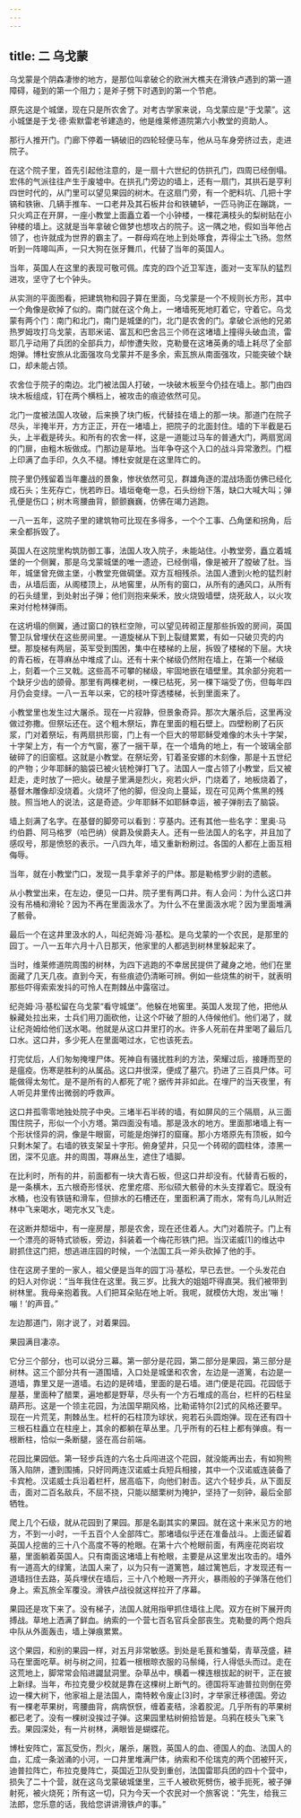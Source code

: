 ```yaml
---
---
---
```

title: 二 乌戈蒙
---




乌戈蒙是个阴森凄惨的地方，是那位叫拿破仑的欧洲大樵夫在滑铁卢遇到的第一道障碍，碰到的第一个阻力；是斧子劈下时遇到的第一个节疤。

原先这是个城堡，现在只是所农舍了。对考古学家来说，乌戈蒙应是“于戈蒙”。这小城堡是于戈·德·索默雷老爷建造的，他是维莱修道院第六小教堂的资助人。

那行人推开门。门廊下停着一辆破旧的四轮轻便马车，他从马车身旁挤过去，走进院子。

在这个院子里，首先引起他注意的，是一扇十六世纪的仿拱孔门，四周已经倒塌。宏伟的气派往往产生于废墟中。在拱孔门旁边的墙上，还有一扇门，其拱石是亨利四世时代的，从门里可以望见果园的树木。在这扇门旁，有一个肥料坑、几把十字镐和铁锹、几辆手推车、一口老井及其石板井台和铁辘轳，一匹马驹正在蹦跳，一只火鸡正在开屏，一座小教堂上面矗立着一个小钟楼，一棵花满枝头的梨树贴在小钟楼的墙上。这就是当年拿破仑做梦也想攻占的院子。这一隅之地，假如当年他占领了，也许就成为世界的霸主了。一群母鸡在地上到处啄食，弄得尘土飞扬。忽然听到一阵嗥叫声，一只大狗在张牙舞爪，代替了当年的英国人。

当年，英国人在这里的表现可敬可佩。库克的四个近卫军连，面对一支军队的猛烈进攻，坚守了七个钟头。

从实测的平面图看，把建筑物和园子算在里面，乌戈蒙是一个不规则长方形，其中一个角像是砍掉了似的。南门就在这个角上，一堵墙死死地盯着它，守着它。乌戈蒙有两个门：南门和北门，南门是城堡的门，北门是农舍的门。拿破仑派他的兄弟热罗姆攻打乌戈蒙，吉耶米诺、富瓦和巴舍吕三个师在这堵墙上撞得头破血流，雷耶几乎动用了兵团的全部兵力，却惨遭失败，克勒曼在这堵英勇的墙上耗尽了全部炮弹。博杜安旅从北面强攻乌戈蒙并不是多余，索瓦旅从南面强攻，只能突破个缺口，却未能占领。

农舍位于院子的南边。北门被法国人打破，一块破木板至今仍挂在墙上。那门由四块木板组成，钉在两个横档上，被攻击的痕迹依然可见。

北门一度被法国人攻破，后来换了块门板，代替挂在墙上的那一块。那道门在院子尽头，半掩半开，方方正正，开在一堵墙上，把院子的北面封住。墙的下半截是石头，上半截是砖头。和所有的农舍一样，这是一道能过马车的普通大门，两扇宽阔的门扉，由粗木板做成。门那边是草地。当年争夺这个入口的战斗异常激烈。门框上印满了血手印，久久不褪。博杜安就是在这里阵亡的。

院子里仍残留着当年鏖战的景象，惨状依然可见，群雄角逐的混战场面仿佛已经化成石头；生死存亡，恍若昨日。墙垣奄奄一息，石头纷纷下落，缺口大喊大叫；弹孔便是伤口；树木弯腰曲背，颤颤巍巍，仿佛在竭力逃跑。

一八一五年，这院子里的建筑物可比现在多得多，一个个工事、凸角堡和拐角，后来全都拆毁了。

英国人在这院里构筑防御工事，法国人攻入院子，未能站住。小教堂旁，矗立着城堡的一个侧翼，那是乌戈蒙城堡的唯一遗迹，已经倒塌，像是被开了膛破了肚。当年，城堡曾充做主堡，小教堂充做碉堡。双方互相残杀。法国人遭到火枪的猛烈射击，从墙后面，从阁楼顶上，从地窖里，从所有的窗口，从所有的通风口，从所有的石头缝里，到处射出子弹；他们则抱来柴禾，放火烧毁墙壁，烧死敌人，以火攻来对付枪林弹雨。

在这坍塌的侧翼，通过窗口的铁栏空隙，可以望见砖砌正屋那些拆毁的房间，英国警卫队曾埋伏在这些房间里。一道旋梯从下到上裂缝累累，有如一只破贝壳的内壁。那旋梯有两层，英军受到围困，集中在楼梯的上层，拆毁了楼梯的下层。大块的青石板，在荨麻丛中堆成了山。还有十来个梯级仍然附在墙上，在第一个梯级上，刻着一个三叉戟。这些高不可攀的梯级，牢固地嵌在墙壁里。其余部分宛若一个缺牙少齿的颌骨。那里有两棵老树，一棵已枯死，另一棵下端受了伤，但每年四月仍会变绿。一八一五年以来，它的枝叶穿透楼梯，长到里面来了。

小教堂里也发生过大屠杀。现在一片寂静，但景象奇异。那次大屠杀后，这里再没做过弥撒。但祭坛还在。这个粗木祭坛，靠在里面的粗石壁上。四壁粉刷了石灰浆，门对着祭坛，有两扇拱形窗，门上有一个巨大的带耶稣受难像的木头十字架，十字架上方，有一个方气窗，塞了一捆干草，在一个墙角的地上，有一个玻璃全部破碎了的旧窗框。这就是小教堂。在祭坛旁，钉着圣安娜的木刻像，那是十五世纪的产物；少年耶稣的脑袋已被火铳枪弹打飞了。法国人一度占领了小教堂，后又被赶走，走时放了一把火。破屋子里满是烈火，宛若火炉，门烧着了，地板烧着了，基督木雕像却没烧着。火烧坏了他的脚，但没向上蔓延，现在可见两个焦黑的残肢。照当地人的说法，这是奇迹。少年耶稣不如耶稣幸运，被子弹削去了脑袋。

墙上刻满了名字。在基督的脚旁可以看到：亨基内。还有其他一些名字：里奥·马约伯爵、阿马格罗（哈巴纳）侯爵及侯爵夫人。还有一些法国人的名字，并且加了感叹号，那是愤怒的表示。一八四九年，墙又重新粉刷过。各国的人都在上面互相侮辱。

当年，就在小教堂门口，发现一具手拿斧子的尸体。那是勒格罗少尉的遗骸。

从小教堂出来，在左边，便见一口井。院子里有两口井。有人会问：为什么这口井没有吊桶和滑轮？因为不再在里面汲水了。为什么不在里面汲水呢？因为里面堆满了骸骨。

最后一个在这井里汲水的人，叫纪尧姆·冯·基松。是乌戈蒙的一个农民，是那里的园丁。一八一五年六月十八日那天，他家里的人都逃到树林里躲起来了。

当时，维莱修道院周围的树林，为四下逃跑的不幸居民提供了藏身之地，他们在里面藏了几天几夜。直到今天，有些痕迹仍清晰可辨。例如一些烧焦的树干，就表明那些吓得索索发抖的可怜人在荆棘丛中露宿过。

纪尧姆·冯·基松留在乌戈蒙“看守城堡”。他躲在地窖里。英国人发现了他，把他从躲藏处拉出来，士兵们用刀面砍他，让这个吓破了胆的人侍候他们。他们渴了，就让纪尧姆给他们送水喝。他就是从这口井里打的水。许多人死前在井里喝了最后几口水。这口井，多少死人在里面喝过水，它也该死去。

打完仗后，人们匆匆掩埋尸体。死神自有骚扰胜利的方法，荣耀过后，接踵而至的是瘟疫。伤寒是胜利的从属品。这口井很深，便成了墓穴。扔进了三百具尸体。可能做得太匆忙。是不是所有的人都死了呢？据传并非如此。在埋尸的当天夜里，有人听见井里传出微弱的呼救声。

这口井孤零零地独处院子中央。三堵半石半砖的墙，有如屏风的三个隔扇，从三面围住院子，形似一个小方塔。第四面没有墙。那是汲水的地方。里面那堵墙上有一个形状怪异的洞，像是牛眼窗，可能是炮弹打的窟窿。那小方塔原先有顶板，如今只剩木架了。右墙的铁支架呈十字形。俯身望井，只见一个砖砌的圆柱体，漆黑一团，深不见底。井的周围，荨麻丛生，遮住了墙脚。

在比利时，所有的井，前面都有一块大青石板，但这口井却没有。代替青石板的，是一条横木，五六根奇形怪状、疙里疙瘩、形似硕大骸骨的木头支撑着它。既没有水桶，也没有铁链和滑车，但排水的石槽还在，里面积满了雨水，常有鸟儿从附近林中飞来喝水，喝完水又飞走。

在这断井颓垣中，有一座房屋，那是农舍，现在还住着人。大门对着院子。门上有一个漂亮的哥特式锁板，旁边，斜装着一个梅花形铁门把。当汉诺威[1]的维达中尉抓住这门把，想逃进庄园的时候，一个法国工兵一斧头砍掉了他的手。

住在这房子里的一家人，祖父便是当年的园丁冯·基松，早已去世。一个头发花白的妇人对你说：“当年我住在这里。我三岁。比我大的姐姐吓得直哭。我们被带到树林里。我母亲抱着我。人们把耳朵贴在地上听。我呢，就模仿大炮，发出‘嘣！嘣！’的声音。”

左边那道门，刚才说了，对着果园。

果园满目凄凉。

它分三个部分，也可以说分三幕。第一部分是花园，第二部分是果园，第三部分是树林。这三个部分共有一道围墙，入口处是城堡和农舍，左边是一道篱，右边是一道墙，靠里又是一道墙。右边的是砖墙，里面的是石墙。进门便是花园。花园低于屋基，里面种了醋栗，遍地都是野草，尽头有一个方石堆成的高台，栏杆的石柱呈葫芦形。这是一个领主花园，为法国早期风格，比勒诺特尔[2]式的风格还要早。现在一片荒芜，荆棘丛生。栏杆的石柱顶为球状，宛若石头圆炮弹。现在还有四十三根石柱矗立在柱座上，其余的都躺在草丛里。几乎所有的石柱上都有弹痕。有一根断柱，恰似一条断腿，竖在高台前端。

花园比果园低。第一轻步兵连的六名士兵闯进这个花园，就没能再出去，有如狗熊落入陷阱，遭到围捕，只好同两连汉诺威士兵短兵相接，其中一个汉诺威连装备了卡宾枪。汉诺威士兵沿着栏杆，居高临下，向他们射击。这六个轻步兵，从下面反击，面对二百名敌兵，不屈不挠，只能以醋栗树为掩护，坚持了一刻钟，最后全部牺牲。

爬上几个石级，就从花园到了果园。那是名副其实的果园。就在这十来米见方的地方，不到一小时，一千五百个人全部阵亡。那堵墙似乎还在准备战斗。上面还留着英国人挖凿的三十八个高度不等的枪眼。在第十六个枪眼前面，有两座花岗岩坟墓，里面躺着英国人。只有南面这堵墙上有枪眼，主要是从这里发出攻击的。墙外有一道高大的绿篱，法国人来了，以为只有一道篱笆，越过篱笆后，才发现还有一道墙挡住去路，英兵埋伏在墙后，三十八个枪眼一齐开火，暴雨般的子弹落在他们身上。索瓦旅全军覆没。滑铁卢战役就这样拉开了序幕。

果园还是攻下来了。没有梯子，法国人就用指甲抓住墙往上爬。双方在树下展开肉搏战。草地上洒满了鲜血。纳索的一个营七百名官兵全部丧生。克勒曼的两个炮兵中队从外面轰击，墙上弹痕累累。

这个果园，和别的果园一样，对五月非常敏感。到处是毛茛和雏菊，青草茂盛，耕马在里面吃草。树与树之间，拉着一根根晾衣服的马鬃绳，行人得低头而过。走在这荒地上，脚常常会陷进鼹鼠洞里。杂草丛中，横着一棵连根拔起的树干，正在披上新绿。当年，布拉克曼少校就是靠在这棵树上断气的。德国将军迪普拉则倒在旁边一棵大树下，他家祖上是法国人，南特敕令废止[3]时，才举家迁移德国。旁边有一棵老苹果树，弯腰曲背，病病恹恹，缠着麦秸，涂着胶泥。几乎所有的苹果树都已老了。没有一棵树没挨过子弹。这果园里枯树俯拾皆是。乌鸦在枝头飞来飞去。果园深处，有一片树林，满眼皆是蝴蝶花。

博杜安阵亡，富瓦受伤，烈火，屠杀，屠戮，英国人的血、德国人的血、法国人的血，汇成一条汹涌的小河，一口井里堆满尸体，纳索和不伦瑞克的两个团被歼灭，迪普拉阵亡，布拉克曼阵亡，英国近卫队受到重创，法国雷耶兵团的四十个营中，损失了二十个营，就在这乌戈蒙破城堡里，三千人被砍死劈伤，被手扼死，被子弹射死，被火烧死；所有这一切，只为今天一个农民对一个旅客说：“先生，给我三法郎，您乐意的话，我给您讲讲滑铁卢的事。”